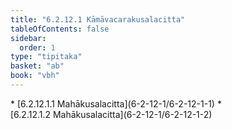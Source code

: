 ```yaml
---
title: "6.2.12.1 Kāmāvacarakusalacitta"
tableOfContents: false
sidebar:
  order: 1
type: "tipitaka"
basket: "ab"
book: "vbh"
---
```



<DynamicBreadcrumb />



<TableOfContents book="vbh" section="6.2.12.1">
* [6.2.12.1.1 Mahākusalacitta](6-2-12-1/6-2-12-1-1)
* [6.2.12.1.2 Mahākusalacitta](6-2-12-1/6-2-12-1-2)
</TableOfContents>